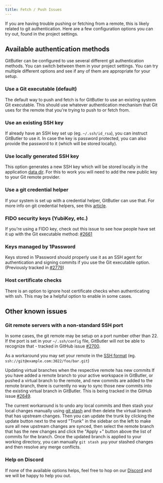 ```yaml
---
title: Fetch / Push Issues
---
```



If you are having trouble pushing or fetching from a remote, this is likely related to git authentication. Here are a few configuration options you can try out, found in the project settings.

## Available authentication methods

GitButler can be configured to use several different git authentication methods. You can switch between them in your project settings. You can try multiple different options and see if any of them are appropriate for your setup.

<ImageSection
  width={700}
  height={600}
  className="mx-auto"
  alt="Virtual Branches Example"
  src="/img/docs/issues-01.png"
/>

### Use a Git executable (default)

The default way to push and fetch is for GitButler to use an existing system Git executable. This should use whatever authentication mechanism that Git uses for the remote that you're trying to push to or fetch from.

### Use an existing SSH key

If already have an SSH key set up (eg. `~/.ssh/id_rsa`), you can instruct GitButler to use it. In case the key is password protected, you can also provide the password to it (which will be stored locally).

### Use locally generated SSH key

This option generates a new SSH key which will be stored locally in the application [data dir](https://docs.gitbutler.com/development/debugging#data-files). For this to work you will need to add the new public key to your Git remote provider.

### Use a git credential helper

If your system is set up with a credential helper, GitButler can use that. For more info on git credential helpers, see this [article](https://git-scm.com/doc/credential-helpers).

### FIDO security keys (YubiKey, etc.)

If you're using a FIDO key, check out this issue to see how people have set it up with the Git executable method: [#2661](https://github.com/gitbutlerapp/gitbutler/issues/2661)

### Keys managed by 1Password

Keys stored in 1Password should properly use it as an SSH agent for authentication and signing commits if you use the Git executable option. (Previously tracked in [#2779](https://github.com/gitbutlerapp/gitbutler/issues/2779))

### Host certificate checks

There is an option to ignore host certificate checks when authenticating with ssh. This may be a helpful option to enable in some cases.

## Other known issues

### Git remote servers with a non-standard SSH port
In some cases, the git remote may be setup on a port number other than 22. If the port is set in your `~/.ssh/config` file, GitButler will not be able to recognize that - tracked in GitHub issue [#2700](https://github.com/gitbutlerapp/gitbutler/issues/2700).

As a workaround you may set your remote in the [SSH format](https://git-scm.com/book/en/v2/Git-on-the-Server-The-Protocols) (eg. `ssh://git@example.com:3022/foo/bar.git`)

Updating virtual branches when the respective remote has new commits
If you have added a remote branch to your active workspace in GitButler, or pushed a virtual branch to the remote, and new commits are added to the remote branch, there is currently no way to sync those new commits into the existing virtual branch in GitButler. This is being tracked in the GitHub issue [#2649](https://github.com/gitbutlerapp/gitbutler/issues/2649).

The current workaround is to undo any local commits and then stash your local changes manually using [git stash](https://git-scm.com/docs/git-stash) and then delete the virtual branch that has upstream changes. Then you can update the trunk by clicking the update button next to the word "Trunk" in the sidebar on the left to make sure all new upstream changes are synced, then select the remote branch that has the new changes and click the "Apply +" button above the list of commits for the branch. Once the updated branch is applied to your working directory, you can manually `git stash pop` your stashed changes and then resolve any merge conflicts.

### Help on Discord
If none of the available options helps, feel free to hop on our [Discord](https://discord.gg/MmFkmaJ42D) and we will be happy to help you out.

